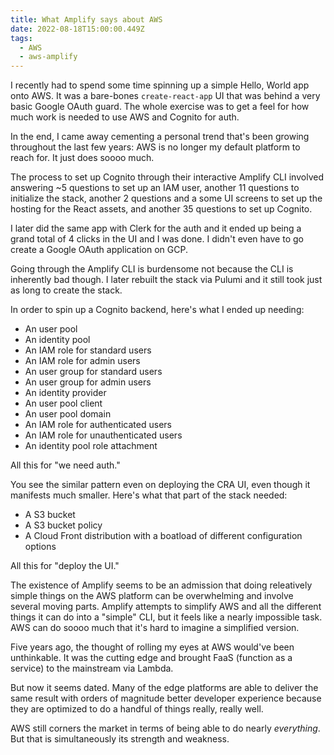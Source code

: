 ```yaml
---
title: What Amplify says about AWS
date: 2022-08-18T15:00:00.449Z
tags:
  - AWS
  - aws-amplify
---
```


I recently had to spend some time spinning up a simple Hello, World app onto AWS. It was a bare-bones `create-react-app` UI that was behind a very basic Google OAuth guard. The whole exercise was to get a feel for how much work is needed to use AWS and Cognito for auth.

In the end, I came away cementing a personal trend that's been growing throughout the last few years: AWS is no longer my default platform to reach for. It just does soooo much.

The process to set up Cognito through their interactive Amplify CLI involved answering ~5 questions to set up an IAM user, another 11 questions to initialize the stack, another 2 questions and a some UI screens to set up the hosting for the React assets, and another 35 questions to set up Cognito.

I later did the same app with Clerk for the auth and it ended up being a grand total of 4 clicks in the UI and I was done. I didn't even have to go create a Google OAuth application on GCP.

Going through the Amplify CLI is burdensome not because the CLI is inherently bad though. I later rebuilt the stack via Pulumi and it still took just as long to create the stack.

In order to spin up a Cognito backend, here's what I ended up needing:

- An user pool
- An identity pool
- An IAM role for standard users
- An IAM role for admin users
- An user group for standard users
- An user group for admin users
- An identity provider
- An user pool client
- An user pool domain
- An IAM role for authenticated users
- An IAM role for unauthenticated users
- An identity pool role attachment

All this for "we need auth."

You see the similar pattern even on deploying the CRA UI, even though it manifests much smaller. Here's what that part of the stack needed:

- A S3 bucket
- A S3 bucket policy
- A Cloud Front distribution with a boatload of different configuration options

All this for "deploy the UI."

The existence of Amplify seems to be an admission that doing releatively simple things on the AWS platform can be overwhelming and involve several moving parts. Amplify attempts to simplify AWS and all the different things it can do into a "simple" CLI, but it feels like a nearly impossible task. AWS can do soooo much that it's hard to imagine a simplified version.

Five years ago, the thought of rolling my eyes at AWS would've been unthinkable. It was the cutting edge and brought FaaS (function as a service) to the mainstream via Lambda.

But now it seems dated. Many of the edge platforms are able to deliver the same result with orders of magnitude better developer experience because they are optimized to do a handful of things really, really well.

AWS still corners the market in terms of being able to do nearly _everything_. But that is simultaneously its strength and weakness.
